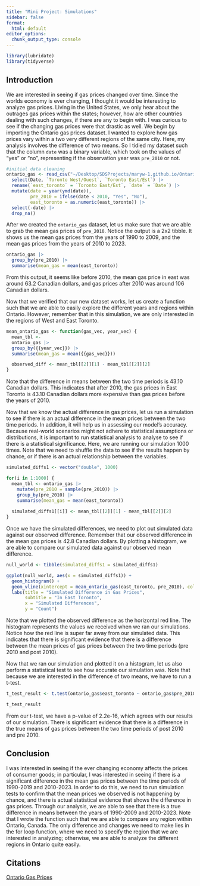 ```yaml
---
title: "Mini Project: Simulations"
sidebar: false
format:
  html: default
editor_options: 
  chunk_output_type: console
---
```


```r
library(lubridate)
library(tidyverse)
```

## Introduction

We are interested in seeing if gas prices changed over time. Since the worlds economy is ever changing, I thought it would be interesting to analyze gas prices. Living in the United States, we only hear about the outrages gas prices within the states; however, how are other countries dealing with such changes, if there are any to begin with. I was curious to see if the changing gas prices were that drastic as well. We begin by importing the Ontario gas prices dataset. I wanted to explore how gas prices vary within a two very different regions of the same city. Here, my analysis involves the difference of two means. So I tidied my dataset such that the column `date` was a binary variable, which took on the values of "yes" or "no", representing if the observation year was `pre_2010` or not.

```r
#initial data cleaning
ontario_gas <- read_csv("~/Desktop/SDSProjects/maryw-1.github.io/Ontario_Fuel_Prices_1990_2023.csv") |>
  select(Date, `Toronto West/Ouest`, `Toronto East/Est`) |> 
  rename(`east_toronto` = `Toronto East/Est`, `date` = `Date`) |>
  mutate(date = year(ymd(date)),
         pre_2010 = ifelse(date < 2010, "Yes", "No"),
         east_toronto = as.numeric(east_toronto)) |>
  select(-date) |>
  drop_na() 
```

After we created the `ontario_gas` dataset, let us make sure that we are able to grab the mean gas prices of `pre_2010`. Notice the output is a 2x2 tibble. It shows us the mean gas prices from the years of 1990 to 2009, and the mean gas prices from the years of 2010 to 2023.

```r
ontario_gas |>
  group_by(pre_2010) |> 
  summarise(mean_gas = mean(east_toronto))
```

From this output, it seems like before 2010, the mean gas price in east was around 63.2 Canadian dollars, and gas prices after 2010 was around 106 Canadian dollars.

Now that we verified that our new dataset works, let us create a function such that we are able to easily explore the different years and regions within Ontario. However, remember that in this simulation, we are only interested in the regions of West and East Toronto.

```r
mean_ontario_gas <- function(gas_vec, year_vec) {
  mean_tbl <- 
  ontario_gas |> 
  group_by({{year_vec}}) |>
  summarise(mean_gas = mean({{gas_vec}}))

  observed_diff <- mean_tbl[[2]][1] - mean_tbl[[2]][2]
}

```

Note that the difference in means between the two time periods is 43.10 Canadian dollars. This indicates that after 2010, the gas prices in East Toronto is 43.10 Canadian dollars more expensive than gas prices before the years of 2010.

Now that we know the actual difference in gas prices, let us run a simulation to see if there is an actual difference in the mean prices between the two time periods. In addition, it will help us in assessing our model's accuracy. Because real-world scenarios might not adhere to statistical assumptions or distributions, it is important to run statistical analysis to analyse to see if there is a statistical significance. Here, we are running our simulation 1000 times. Note that we need to shuffle the data to see if the results happen by chance, or if there is an actual relationship between the variables.

```r
simulated_diffs1 <- vector("double", 1000)

for(i in 1:1000) {
  mean_tbl <- ontario_gas |> 
    mutate(pre_2010 = sample(pre_2010)) |> 
    group_by(pre_2010) |>
    summarise(mean_gas = mean(east_toronto))
   
  simulated_diffs1[[i]] <- mean_tbl[[2]][1] - mean_tbl[[2]][2]
}
```

Once we have the simulated differences, we need to plot out simulated data against our observed difference. Remember that our observed difference in the mean gas prices is 42.8 Canadian dollars. By plotting a histogram, we are able to compare our simulated data against our observed mean difference.

```r
null_world <- tibble(simulated_diffs1 = simulated_diffs1)

ggplot(null_world, aes(x = simulated_diffs1)) +
  geom_histogram() +
  geom_vline(xintercept = mean_ontario_gas(east_toronto, pre_2010), color = "red") +
  labs(title = "Simulated Difference in Gas Prices",
       subtitle = "In East Toronto",
       x = "Simulated Differences",
       y = "Count")
```

Note that we plotted the observed difference as the horizontal red line. The histogram represents the values we received when we ran our simulations. Notice how the red line is super far away from our simulated data. This indicates that there is significant evidence that there is a difference between the mean prices of gas prices between the two time periods (pre 2010 and post 2010).

Now that we ran our simulation and plotted it on a histogram, let us also perform a statistical test to see how accurate our simulation was. Note that because we are interested in the difference of two means, we have to run a t-test.

```r
t_test_result <- t.test(ontario_gas$east_toronto ~ ontario_gas$pre_2010)

t_test_result
```

From our t-test, we have a p-value of 2.2e-16, which agrees with our results of our simulation. There is significant evidence that there is a difference in the true means of gas prices between the two time periods of post 2010 and pre 2010.

## Conclusion

I was interested in seeing if the ever changing economy affects the prices of consumer goods; in particular, I was interested in seeing if there is a significant difference in the mean gas prices between the time periods of 1990-2019 and 2010-2023. In order to do this, we need to run simulation tests to confirm that the mean prices we observed is not happening by chance, and there is actual statistical evidence that shows the difference in gas prices. Through our analysis, we are able to see that there is a true difference in means between the years of 1990-2009 and 2010-2023. Note that I wrote the function such that we are able to compare any region within Ontario, Canada. The only difference and changes we need to make lies in the for loop function, where we need to specify the region that we are interested in analyzing; otherwise, we are able to analyze the different regions in Ontario quite easily.

## Citations

[Ontario Gas Prices](https://www.kaggle.com/datasets/syedabdulshameer/fuel-prices-in-ontario-1990-2023-eda)
